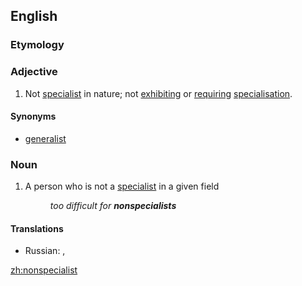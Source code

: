 ==English==

===Etymology===

{{prefix|non|specialist}}

===Adjective===
{{en-adj|-}}

# Not [[specialist]] in nature; not [[exhibit]]ing or [[require|requiring]] [[specialisation]].

====Synonyms====
*[[generalist]]

===Noun===
{{en-noun}}

# A person who is not a [[specialist]] in a given field
#: ''too difficult for '''nonspecialists'''''

====Translations====
{{trans-top|a person who is not a specialist in a given field}}
* Russian: {{t+|ru|неспециалист|m|tr=|sc=Cyrl}}, {{qualifier|somewhat}} {{t+|ru|дилетант|m|tr=|sc=Cyrl}}
{{trans-mid}}
{{trans-bottom}}

[[zh:nonspecialist]]
